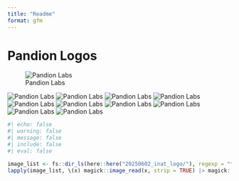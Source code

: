 ```yaml
---
title: "Readme"
format: gfm
---
```


# Pandion Logos

![Pandion Labs](20250602_inat_logo/pandion_logo_5.png)

![Pandion Labs](20250602_inat_logo/pandion.png)
![Pandion Labs](20250602_inat_logopandion_logo.png)
![Pandion Labs](20250602_inat_logo/pandion_logo_2.png)
![Pandion Labs](20250602_inat_logo/pandion_logo_3.png)
![Pandion Labs](20250602_inat_logo/pandion_logo_3_unclipped.png)
![Pandion Labs](20250602_inat_logo/pandion_logo_4.png)
![Pandion Labs](20250602_inat_logo/pandion_logo_5.png)
![Pandion Labs](20250602_inat_logo/pandion_logo_colour_01.png)
![Pandion Labs](20250602_inat_logo/pandion_outline.png)
![Pandion Labs](20250602_inat_logo/pandion_pride.png)


```r
#| echo: false
#| warning: false
#| message: false
#| include: false
#| eval: false

image_list <- fs::dir_ls(here::here("20250602_inat_logo/"), regexp = "*.png$", recurse = TRUE)
lapply(image_list, \(x) magick::image_read(x, strip = TRUE) |> magick::image_ggplot())

```